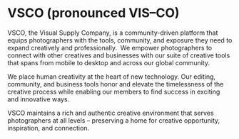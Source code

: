 
<Meta name="VSCO" title="VSCO" />

# VSCO (pronounced VIS–CO)

VSCO, the Visual Supply Company, is a community-driven platform that equips photographers with the tools, community, and exposure they need to expand creatively and professionally.
‍
We empower photographers to connect with other creatives and businesses with our suite of creative tools that spans from mobile to desktop and across our global community.

We place human creativity at the heart of new technology. Our editing, community, and business tools honor and elevate the timelessness of the creative process while enabling our members to find success in exciting and innovative ways.

VSCO maintains a rich and authentic creative environment that serves photographers at all levels – preserving a home for creative opportunity, inspiration, and connection.
